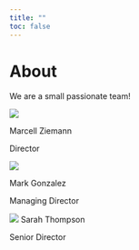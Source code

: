 ```yaml
---
title: ""
toc: false
---
```


# About 

We are a small passionate team!


::: {layout-ncol=3}

::: { .card }
![](assets/marcell_ziemann.webp){ .rounded }

Marcell Ziemann

Director 
:::

::: { .card }
![](assets/mark_gonzalez.webp){ .rounded }

Mark Gonzalez

Managing Director
:::

::: { .card }
![](assets/sarah_thompson.webp){ .rounded }
Sarah Thompson

Senior Director 
:::

:::